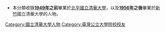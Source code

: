 {{catmore|國立清華大學}}
*本分類收錄'''[[1949年|1949年]]之前'''畢業於[[北平|北平]][[國立清華大學|國立清華大學]]，以及'''[[1956年|1956年]]之後'''畢業於[[新竹市|新竹]]國立清華大學的人物。
{{commonscat|Alumni National Tsing Hua University}}

[[Category:國立清華大學人物|Category:國立清華大學人物]]
[[Category:臺灣公立大學院校校友|Category:臺灣公立大學院校校友]]